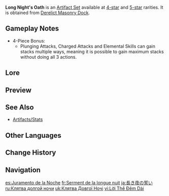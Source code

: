 {{Artifact Set Infobox
|id        = 
|flower    = Lightkeeper's Pledge
|plume     = Nightingale's Tail Feather
|sands     = Undying One's Mourning Bell
|goblet    = A Horn Unwinded
|circlet   = Dyed Tassel
|2pcBonus  = [[Plunging Attack]] DMG increased by 25%.
|4pcBonus  = After the equipping character's [[Plunging Attack]]/[[Charged Attack]]/[[Elemental Skill]] hits an opponent, they will gain 1/2/2 stack(s) of "Radiance Everlasting." Plunging Attacks, Charged Attacks or Elemental Skills can each trigger this effect once every 1s. Radiance Everlasting: Plunging Attacks deal 15%. increased [[DMG]] for 6s. Max 5 stacks. Each stack's duration is counted independently.
|source4.1 = [[Derelict Masonry Dock]]
|source5.1 = [[Derelict Masonry Dock]]
|eff_att1  = Plunging Attack DMG Increase
|eff_att2  = 
}}
'''Long Night's Oath''' is an [[Artifact Set]] available at [[:Category:4-Star Artifacts|4-star]] and [[:Category:5-Star Artifacts|5-star]] rarities. It is obtained from [[Derelict Masonry Dock]].

== Gameplay Notes ==

* 4-Piece Bonus:
** Plunging Attacks, Charged Attacks and Elemental Skills can gain stacks multiple ways, meaning it is possible to gain maximum stacks without doing all 3 actions.

==Lore==
{{Artifact Lore}}

==Preview==
{{Preview
|file1    = Artifacts Long Night's Oath Passive Stacking
|caption1 = 4-Piece Bonus Stacks visual indicator
}}

==See Also==
* [[Artifacts/Stats]]

==Other Languages==
{{Other Languages
|en       = Long Night's Oath
|zhs      = 长夜之誓
|zhs_rm   = Chángyè zhī Shì
|zht      = 長夜之誓
|zht_rm   = Chángyè zhī Shì
|zh_tl    = Long Night's Oath
|ja       = 長き夜の誓い
|ja_rm    = Nagaki Yoru no Chikai
|ja_tl    = Long Night's Oath
|ko       = 긴 밤의 맹세
|ko_tl    = Long Night's Oath
|es       = Juramento de la Noche
|es_tl    = Oath of the Night
|fr       = Serment de la longue nuit
|fr_tl    = Long Night's Oath
|ru       = Клятва долгой ночи
|ru_tl    = Long Night's Oath
|th       = Long Night's Oath
|vi       = Lời Thề Đêm Dài
|vi_tl    = Long Night's Oath
|de       = Eid der Nacht
|de_tl    = Oath of the Night
|id       = Long Night's Oath
|pt       = Juramento da Noite Eterna
|pt_tl    = Oath of the Eternal Night
|tr       = Uzun Gecenin Yemini
|tr_tl    = Long Night's Oath
|it       = Giuramento della lunga notte
|it_tl    = Oath of the Long Night
}}

==Change History==
{{Change History|5.5}}

==Navigation==
{{Artifact Navbox}}

[[es:Juramento de la Noche]]
[[fr:Serment de la longue nuit]]
[[ja:長き夜の誓い]]
[[ru:Клятва долгой ночи]]
[[uk:Клятва Довгої Ночі]]
[[vi:Lời Thề Đêm Dài]]